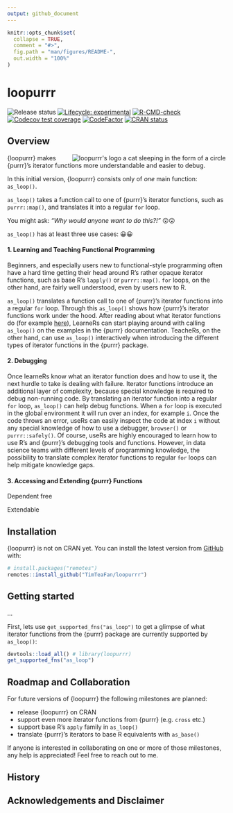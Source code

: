 ```yaml
---
output: github_document
---
```


<!-- README.md is generated from README.Rmd. Please edit that file -->

```r
knitr::opts_chunk$set(
  collapse = TRUE,
  comment = "#>",
  fig.path = "man/figures/README-",
  out.width = "100%"
)
```

# loopurrr

<!-- badges: start -->
![Release status](https://img.shields.io/badge/status-under%20construction-red)
[![Lifecycle: experimental](https://img.shields.io/badge/lifecycle-experimental-orange.svg)](https://lifecycle.r-lib.org/articles/stages.html#experimental)
[![R-CMD-check](https://github.com/TimTeaFan/loopurrr/workflows/R-CMD-check/badge.svg)](https://github.com/TimTeaFan/loopurrr/actions)
[![Codecov test coverage](https://codecov.io/gh/TimTeaFan/loopurrr/branch/main/graph/badge.svg)](https://codecov.io/gh/TimTeaFan/loopurrr?branch=main)
[![CodeFactor](https://www.codefactor.io/repository/github/timteafan/loopurrr/badge)](https://www.codefactor.io/repository/github/timteafan/loopurrr)
[![CRAN status](https://www.r-pkg.org/badges/version/loopurrr)](https://cran.r-project.org/package=loopurrr)
<!-- badges: end -->

## Overview

<p id="logop"><a id="logo" href="https://raw.githubusercontent.com/TimTeaFan/loopurrr/main/man/figures/logo_big.png"><img src="https://raw.githubusercontent.com/TimTeaFan/loopurrr/main/man/figures/logo.png" alt="loopurrr's logo a cat sleeping in the form of a circle" align="right"></a>
</p>

{loopurrr} makes {purrr}'s iterator functions more understandable and easier to debug.

In this initial version, {loopurrr} consists only of *one* main function: `as_loop()`.

`as_loop()` takes a function call to one of {purrr}'s iterator functions, such as `purrr::map()`, and
translates it into a regular `for` loop.

You might ask: *"Why would anyone want to do this?!"* 😲😮

`as_loop()` has at least three use cases: 😀😀

#### 1. Learning and Teaching Functional Programming
Beginners, and especially users new to functional-style programming often have a hard time getting their 
head around R's rather opaque iterator functions, such as base R's `lapply()` or `purrr::map()`.
`for` loops, on the other hand, are fairly well understood, even by users new to R. 

`as_loop()` translates a function call to one of {purrr}'s iterator functions into a regular `for` loop.
Through this `as_loop()` shows how {purrr}'s iterator functions work under the hood. After reading about
what iterator functions do (for example [here](https://r4ds.had.co.nz/iteration.html#the-map-functions)),
LearneRs can start playing around with calling `as_loop()` on the examples in the {purrr} documentation.
TeacheRs, on the other hand, can use `as_loop()` interactively when introducing the different types of
iterator functions in the {purrr} package.


#### 2. Debugging
Once learneRs know what an iterator function does and how to use it, the next hurdle to take is dealing
with failure. Iterator functions introduce an additional layer of complexity, because special knowledge
is required to debug non-running code. By translating an iterator function into a regular `for` loop,
`as_loop()` can help debug functions. When a `for` loop is executed in the global environment it will run
over an index, for example `i`. Once the code throws an error, useRs can easily inspect the code at
index `i` without any special knowledge of how to use a debugger, `browser()` or `purrr::safely()`.
Of course, useRs are highly encouraged to learn how to use R's and {purrr}'s debugging tools and 
functions. However, in data science teams with different levels of programming knowledge, the
possibility to translate complex iterator functions to regular `for` loops can help mitigate 
knowledge gaps.


#### 3. Accessing and Extending {purrr} Functions



Dependent free

Extendable




## Installation

{loopurrr} is not on CRAN yet. You can install the latest version from 
[GitHub](https://github.com/TimTeaFan/loopurrr) with:

```r
# install.packages("remotes")
remotes::install_github("TimTeaFan/loopurrr")
```

## Getting started

...

First, lets use `get_supported_fns("as_loop")` to get a glimpse of what iterator functions from the
{purrr} package are currently supported by `as_loop()`:

```r
devtools::load_all() # library(loopurrr)
get_supported_fns("as_loop")
```




## Roadmap and Collaboration

For future versions of {loopurrr} the following milestones are planned:

- release {loopurrr} on CRAN
- support even more iterator functions from {purrr} (e.g. `cross` etc.)
- support base R's `apply` family in `as_loop()`
- translate {purrr}'s iterators to base R equivalents with `as_base()`

If anyone is interested in collaborating on one or more of those milestones, any help is appreciated!
Feel free to reach out to me. 


## History


## Acknowledgements and Disclaimer


